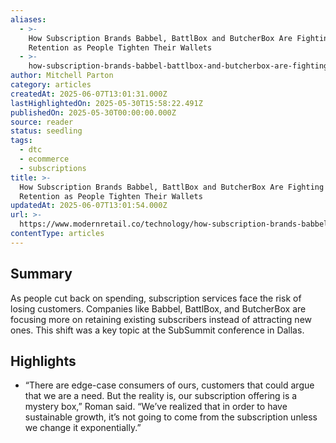 ```yaml
---
aliases:
  - >-
    How Subscription Brands Babbel, BattlBox and ButcherBox Are Fighting for
    Retention as People Tighten Their Wallets
  - >-
    how-subscription-brands-babbel-battlbox-and-butcherbox-are-fighting-for-retention-as-people-tighten-their-wallets
author: Mitchell Parton
category: articles
createdAt: 2025-06-07T13:01:31.000Z
lastHighlightedOn: 2025-05-30T15:58:22.491Z
publishedOn: 2025-05-30T00:00:00.000Z
source: reader
status: seedling
tags:
  - dtc
  - ecommerce
  - subscriptions
title: >-
  How Subscription Brands Babbel, BattlBox and ButcherBox Are Fighting for
  Retention as People Tighten Their Wallets
updatedAt: 2025-06-07T13:01:54.000Z
url: >-
  https://www.modernretail.co/technology/how-subscription-brands-babbel-battlbox-and-butcherbox-are-fighting-for-retention-as-people-tighten-their-wallets/?utm_campaign=mrdis&utm_medium=email&utm_source=mrdaily&utm_content=053025
contentType: articles
---
```

## Summary

As people cut back on spending, subscription services face the risk of losing customers. Companies like Babbel, BattlBox, and ButcherBox are focusing more on retaining existing subscribers instead of attracting new ones. This shift was a key topic at the SubSummit conference in Dallas.

## Highlights

- “There are edge-case consumers of ours, customers that could argue that we are a need. But the reality is, our subscription offering is a mystery box,” Roman said. “We’ve realized that in order to have sustainable growth, it’s not going to come from the subscription unless we change it exponentially.”

